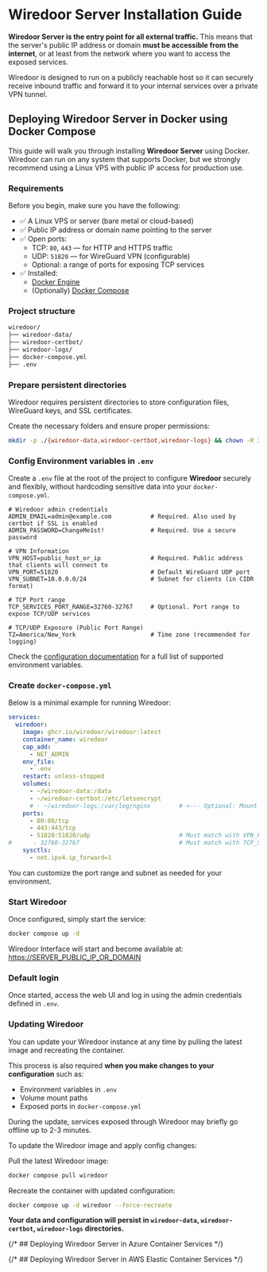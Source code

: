 
# Wiredoor Server Installation Guide

**Wiredoor Server is the entry point for all external traffic.** 
This means that the server's public IP address or domain **must be accessible from the internet**, 
or at least from the network where you want to access the exposed services.

Wiredoor is designed to run on a publicly reachable host so it can securely receive inbound traffic and forward it to your internal services over a private VPN tunnel.

## Deploying Wiredoor Server in Docker using Docker Compose

This guide will walk you through installing **Wiredoor Server** using Docker. Wiredoor can run on any system that supports Docker, 
but we strongly recommend using a Linux VPS with public IP access for production use.

### Requirements

Before you begin, make sure you have the following:

- ✅ A Linux VPS or server (bare metal or cloud-based)
- ✅ Public IP address or domain name pointing to the server
- ✅ Open ports:
  - TCP: `80`, `443` — for HTTP and HTTPS traffic
  - UDP: `51820` — for WireGuard VPN (configurable)
  - Optional: a range of ports for exposing TCP services
- ✅ Installed:
  - [Docker Engine](https://docs.docker.com/engine/install/)
  - (Optionally) [Docker Compose](https://docs.docker.com/compose/)

### Project structure

```bash
wiredoor/
├── wiredoor-data/
├── wiredoor-certbot/
├── wiredoor-logs/
├── docker-compose.yml
├── .env
```

### Prepare persistent directories

Wiredoor requires persistent directories to store configuration files, WireGuard keys, and SSL certificates.

Create the necessary folders and ensure proper permissions:

```bash copy
mkdir -p ./{wiredoor-data,wiredoor-certbot,wiredoor-logs} && chown -R 1000:1000 ./{wiredoor-data,wiredoor-certbot,wiredoor-logs}
```

### Config Environment variables in `.env`

Create a `.env` file at the root of the project to configure **Wiredoor** securely and flexibly, without hardcoding sensitive data into your `docker-compose.yml`.

```dotenv filename=".env" copy
# Wiredoor admin credentials
ADMIN_EMAIL=admin@example.com           # Required. Also used by certbot if SSL is enabled
ADMIN_PASSWORD=ChangeMe1st!             # Required. Use a secure password

# VPN Information
VPN_HOST=public_host_or_ip              # Required. Public address that clients will connect to
VPN_PORT=51820                          # Default WireGuard UDP port
VPN_SUBNET=10.0.0.0/24                  # Subnet for clients (in CIDR format)

# TCP Port range
TCP_SERVICES_PORT_RANGE=32760-32767     # Optional. Port range to expose TCP/UDP services

# TCP/UDP Exposure (Public Port Range)
TZ=America/New_York                     # Time zone (recommended for logging)
```

Check the [configuration documentation](/docs/configuration#environment-variables) for a full list of supported environment variables.

### Create `docker-compose.yml`

Below is a minimal example for running Wiredoor:

```yaml filename="docker-compose.yml" copy
services:
  wiredoor:
    image: ghcr.io/wiredoor/wiredoor:latest
    container_name: wiredoor
    cap_add:
      - NET_ADMIN
    env_file:
      - .env
    restart: unless-stopped
    volumes:
      - ~/wiredoor-data:/data
      - ~/wiredoor-certbot:/etc/letsencrypt
      # - ~/wiredoor-logs:/var/log/nginx        # <--- Optional: Mount for collecting NGINX logs
    ports:
      - 80:80/tcp
      - 443:443/tcp
      - 51820:51820/udp                         # Must match with VPN_PORT in .env
#      - 32760-32767                            # Must match with TCP_SERVICES_PORT_RANGE in .env
    sysctls:
      - net.ipv4.ip_forward=1
```

<Callout type="info" emoji="💡">
  You can customize the port range and subnet as needed for your environment.
</Callout>

### Start Wiredoor

Once configured, simply start the service:

```bash copy
docker compose up -d
```

Wiredoor Interface will start and become available at: [https://SERVER_PUBLIC_IP_OR_DOMAIN](https://SERVER_PUBLIC_IP_OR_DOMAIN)

### Default login

Once started, access the web UI and log in using the admin credentials defined in `.env`.

### Updating Wiredoor

You can update your Wiredoor instance at any time by pulling the latest image and recreating the container.

This process is also required **when you make changes to your configuration** such as:

- Environment variables in `.env`
- Volume mount paths
- Exposed ports in `docker-compose.yml`

<Callout type="warning" emoji="⚠️">
  During the update, services exposed through Wiredoor may briefly go offline up to 2-3 minutes.
</Callout>

To update the Wiredoor image and apply config changes:

Pull the latest Wiredoor image:
```bash copy
docker compose pull wiredoor
```

Recreate the container with updated configuration:
```bash copy
docker compose up -d wiredoor --force-recreate
```

**Your data and configuration will persist in `wiredoor-data`, `wiredoor-certbot`, `wiredoor-logs` directories.**


{/* ## Deploying Wiredoor Server in Azure Container Services */}

{/* ## Deploying Wiredoor Server in AWS Elastic Container Services */}


